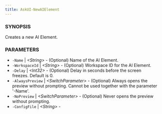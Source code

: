 ---
title: AskUI-NewAIElement
---


### SYNOPSIS

Creates a new AI Element.

### PARAMETERS

- `-Name` | _&lt;String&gt;_ - (Optional) Name of the AI Element. 
- `-WorkspaceId` | _&lt;String&gt;_ - (Optional) Workspace ID for the AI Element. 
- `-Delay` | _&lt;Int32&gt;_ - (Optional) Delay in seconds before the screen freezes. Default is 0. 
- `-AlwaysPreview` | _&lt;SwitchParameter&gt;_ - (Optional) Always opens the preview without prompting. Cannot be used together with the parameter '-Name'. 
- `-NoPreview` | _&lt;SwitchParameter&gt;_ - (Optional) Never opens the preview without prompting. 
- `-ConfigFile` | _&lt;String&gt;_ - 

